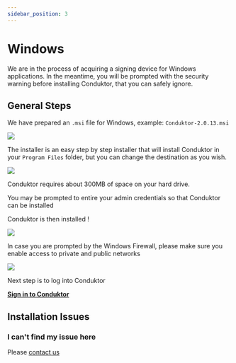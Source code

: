 ```yaml
---
sidebar_position: 3
---
```



# Windows

<InfoBox type="info">
  We are in the process of acquiring a signing device for Windows applications. In the meantime, you
  will be prompted with the security warning before installing Conduktor, that you can safely
  ignore.&#x20;
</InfoBox>

## General Steps

We have prepared an `.msi` file for Windows, example: `Conduktor-2.0.13.msi`&#x20;

![](<../assets/assets/image (20).png>)

The installer is an easy step by step installer that will install Conduktor in your `Program Files` folder, but you can change the destination as you wish.&#x20;

![](<../assets/assets/image (4).png>)

Conduktor requires about 300MB of space on your hard drive.&#x20;

You may be prompted to entire your admin credentials so that Conduktor can be installed

Conduktor is then installed !&#x20;

![](<../assets/assets/image (26).png>)

In case you are prompted by the Windows Firewall, please make sure you enable access to private and public networks

![](<../assets/assets/image (28).png>)

Next step is to log into Conduktor

**[Sign in to Conduktor](../sign-in)**

## Installation Issues

### I can't find my issue here

Please [contact us](https://www.conduktor.io/contact)
